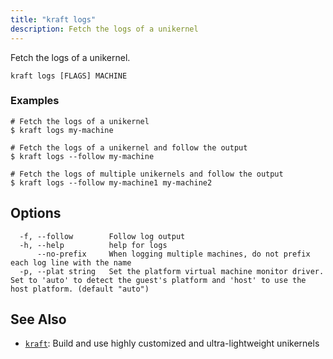 ```yaml
---
title: "kraft logs"
description: Fetch the logs of a unikernel
---
```


Fetch the logs of a unikernel.


```
kraft logs [FLAGS] MACHINE
```

### Examples

```
# Fetch the logs of a unikernel
$ kraft logs my-machine

# Fetch the logs of a unikernel and follow the output
$ kraft logs --follow my-machine

# Fetch the logs of multiple unikernels and follow the output
$ kraft logs --follow my-machine1 my-machine2

```

## Options

```
  -f, --follow        Follow log output
  -h, --help          help for logs
      --no-prefix     When logging multiple machines, do not prefix each log line with the name
  -p, --plat string   Set the platform virtual machine monitor driver.  Set to 'auto' to detect the guest's platform and 'host' to use the host platform. (default "auto")
```

## See Also

* [`kraft`](/docs/cli/reference/kraft): Build and use highly customized and ultra-lightweight unikernels

